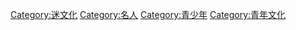 {{Catmore}}
{{commonscat|Teen idols}}
[[Category:迷文化|Category:迷文化]]
[[Category:名人|Category:名人]]
[[Category:青少年|Category:青少年]]
[[Category:青年文化|Category:青年文化]]